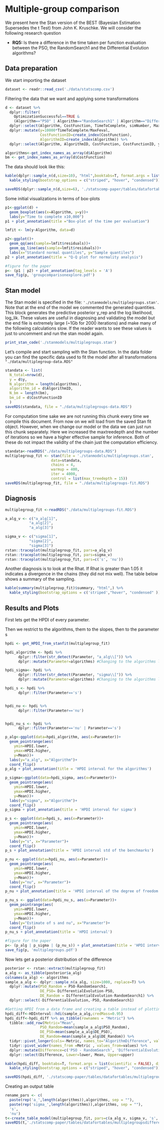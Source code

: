 # Multiple-group comparison 

We present here the Stan version of the BEST (Bayesian Estimation Supersedes the t Test) from John K. Kruschke. We will consider the following research question


* **RQ5: **  Is there a difference in the time taken per function evaluation between the PSO, the RandomSearch1 and the Differential Evolution algorithms?

## Data preparation

We start importing the dataset

```r
dataset <- readr::read_csv('./data/statscomp.csv')
```

Filtering the data that we want and applying some transformations
```r
d <- dataset %>% 
  dplyr::filter(
    OptimizationSuccessful==TRUE &
    (Algorithm=="PSO" | Algorithm=="RandomSearch1" | Algorithm=="DifferentialEvolution")) %>% 
  dplyr::select(Algorithm, CostFunction, TimeToComplete, simNumber, MaxFeval) %>% 
  dplyr::mutate(y=10000*TimeToComplete/MaxFeval,
                CostFunctionID=create_index(CostFunction),
                AlgorithmID=create_index(Algorithm)) %>% 
  dplyr::select(Algorithm, AlgorithmID, CostFunction, CostFunctionID, y,-simNumber, -MaxFeval)

algorithms<-get_index_names_as_array(d$Algorithm)
bm <- get_index_names_as_array(d$CostFunction)
```

The data should look like this:
```r
kable(dplyr::sample_n(d,size=10), "html",booktabs=T, format.args = list(scientific = FALSE), digits = 3) %>% 
  kable_styling(bootstrap_options = c("striped", "hover", "condensed"))
```

```r
saveRDS(dplyr::sample_n(d,size=6), './statscomp-paper/tables/datafortables/multiplegroupsdata.RDS')
```

Some initial visualizations in terms of box-plots
```r
p1<-ggplot(d) +
  geom_boxplot(aes(x=Algorithm, y=y))+
  labs(y="Time to complete x10,000")
p1 + plot_annotation(title ="Box-plot of the time per evaluation")

lmfit <- lm(y~Algorithm, data=d)

p2<-ggplot()+
  geom_qq(aes(sample=lmfit$residuals))+
  geom_qq_line(aes(sample=lmfit$residuals))+
  labs(x="Standard normal quantiles", y="Sample quantiles")
p2 + plot_annotation(title = "Q-Q plot for normality analysis")
```

```r
#figure for the paper
p<- (p1 | p2) + plot_annotation(tag_levels = 'A')
save_fig(p, 'groupcomparisonexplore.pdf')
```



## Stan model

The Stan model is specified in the file: `'./stanmodels/multiplegroups.stan'`. Note that at the end of the model we commented the generated quantities. This block generates the predictive posterior y_rep and the log likelihood, log_lik. These values are useful in diagnosing and validating the model but the end file is extremely large (~1Gb for 2000 iterations) and make many of the following calculations slow. If the reader wants to see these values is just to uncomment and run the stan model again.

```r
print_stan_code('./stanmodels/multiplegroups.stan')
```

Let's compile and start sampling with the Stan function. In the data folder you can find the specific data used to fit the model after all transformations `"./data/multiplegroup-data.RDS"`

```r
standata <- list(
  N_total=nrow(d),
  y = d$y,
  N_algorithm = length(algorithms),
  algorithm_id = d$AlgorithmID,
  N_bm = length(bm),
  bm_id = d$CostFunctionID
  )
saveRDS(standata, file = "./data/multiplegroups-data.RDS")
```

For computation time sake we are not running this chunk every time we compile this document. From now on we will load from the saved Stan fit object. However, when we change our model or the data we can just run this chunk separately. Here we increased the maxtreedepth and the number of iterations so we have a higher effective sample for inference. Both of these do not impact the validity of the chain just the computation efficiency.

```r
standata<-readRDS("./data/multiplegroups-data.RDS")
multiplegroup_fit <- stan(file = './stanmodels/multiplegroups.stan',
                     data=standata,
                     chains = 4,
                     warmup = 400,
                     iter = 4000,
                     control = list(max_treedepth = 15))
saveRDS(multiplegroup_fit, file = "./data/multiplegroups-fit.RDS")
```

## Diagnosis

```r
multiplegroup_fit <-readRDS("./data/multiplegroups-fit.RDS")
```


```r
a_alg_v <- c("a_alg[1]",
           "a_alg[2]",
           "a_alg[3]")

sigma_v <- c("sigma[1]",
           "sigma[2]",
           "sigma[3]")
rstan::traceplot(multiplegroup_fit, pars=a_alg_v)
rstan::traceplot(multiplegroup_fit, pars=sigma_v)
rstan::traceplot(multiplegroup_fit, pars=c('s', 'nu'))
```

Another diagnosis is to look at the Rhat. If Rhat is greater than 1.05 it indicates a divergence in the chains (they did not mix well). The table below shows a summary of the sampling.
```r
kable(summary(multiplegroup_fit)$summary, "html",) %>% 
  kable_styling(bootstrap_options = c('striped',"hover", "condensed" ))
```

## Results and Plots

First lets get the HPDI of every parameter. 

Then we restrict to the algorithms, them to the slopes, then to the parameter s
```r
hpdi <- get_HPDI_from_stanfit(multiplegroup_fit)

hpdi_algorithm <- hpdi %>% 
      dplyr::filter(str_detect(Parameter, "a_alg\\[")) %>%
      dplyr::mutate(Parameter=algorithms) #Changing to the algorithms labels

hpdi_sigma<- hpdi %>% 
      dplyr::filter(str_detect(Parameter, "sigma\\[")) %>%
      dplyr::mutate(Parameter=algorithms) #Changing to the algorithms labels

hpdi_s <- hpdi %>% 
      dplyr::filter(Parameter=='s')


hpdi_nu <- hpdi %>% 
      dplyr::filter(Parameter=='nu')


hpdi_nu_s <- hpdi %>% 
      dplyr::filter(Parameter=='nu' | Parameter=='s')

p_alg<-ggplot(data=hpdi_algorithm, aes(x=Parameter))+
  geom_pointrange(aes(
    ymin=HPDI.lower, 
    ymax=HPDI.higher, 
    y=Mean))+
  labs(y="a_alg", x="Algorithm")+
  coord_flip()
p_alg + plot_annotation(title = 'HPDI interval for the algorithms')

p_sigma<-ggplot(data=hpdi_sigma, aes(x=Parameter))+
  geom_pointrange(aes(
    ymin=HPDI.lower, 
    ymax=HPDI.higher, 
    y=Mean))+
  labs(y="sigma", x="Algorithm")+
  coord_flip()
p_sigma + plot_annotation(title = 'HPDI interval for sigma')

p_s <- ggplot(data=hpdi_s, aes(x=Parameter))+
  geom_pointrange(aes(
    ymin=HPDI.lower, 
    ymax=HPDI.higher, 
    y=Mean))+
  labs(y="s", x="Parameter")+
  coord_flip()
p_s + plot_annotation(title = 'HPDI interval std of the benchmarks')

p_nu <- ggplot(data=hpdi_nu, aes(x=Parameter))+
  geom_pointrange(aes(
    ymin=HPDI.lower, 
    ymax=HPDI.higher, 
    y=Mean))+
  labs(y="nu", x="Parameter")+
  coord_flip()
p_nu + plot_annotation(title = 'HPDI interval of the degree of freedom')

p_nu_s <- ggplot(data=hpdi_nu_s, aes(x=Parameter))+
  geom_pointrange(aes(
    ymin=HPDI.lower, 
    ymax=HPDI.higher, 
    y=Mean))+
  labs(y="Estimate of s and nu", x="Parameter")+
  coord_flip()
p_nu_s + plot_annotation(title = 'HPDI interval')
```

```r
#figure for the paper
p<- (p_alg | p_sigma | (p_nu_s)) + plot_annotation(title = 'HPDI interval of the parameters')
save_fig(p, 'multiplegroups.pdf')
```

Now lets get a posterior distribution of the difference

```r
posterior <- rstan::extract(multiplegroup_fit)
a_alg <- as_tibble(posterior$a_alg)
colnames(a_alg) <- algorithms
sample_a_alg <- dplyr::sample_n(a_alg, size=1000, replace=T) %>% 
  dplyr::mutate(PSO_Random = PSO-RandomSearch1,
                DE_PSO= DifferentialEvolution-PSO,
                DE_Random = DifferentialEvolution-RandomSearch1) %>% 
  dplyr::select(-DifferentialEvolution,-PSO,-RandomSearch1)

#Getting HPDI from a data frame and creating a table instead of plotting...
hpdi_diff<-HDInterval::hdi(sample_a_alg,credMass=0.95)
hpdi_diff<-hpdi_diff %>% as_tibble(rownames = "Metric") %>% 
  tibble::add_row(Metric="Mean", 
                PSO_Random=mean(sample_a_alg$PSO_Random), 
                DE_PSO=mean(sample_a_alg$DE_PSO), 
                DE_Random=mean(sample_a_alg$DE_Random)) %>%
  tidyr::pivot_longer(cols=-Metric, names_to="AlgorithmDifference", values_to='values') %>% 
  tidyr::pivot_wider(names_from =Metric , values_from=values) %>% 
  dplyr::mutate(Difference=c('PSO - RandomSearch', 'DifferentialEvolution - PSO', 'DifferentialEvolution - RandomSearch')) %>% 
  dplyr::select(Difference, Lower=lower, Mean, Upper=upper)

kable(hpdi_diff, booktabs=T, format.args = list(scientific = FALSE), digits = 3) %>% 
  kable_styling(bootstrap_options = c("striped", "hover", "condensed"))
```

```r
saveRDS(hpdi_diff, './statscomp-paper/tables/datafortables/multiplegroupsdifference.RDS')
```


Creating an output table
```r
rename_pars <- c(
  paste(rep('a_',length(algorithms)),algorithms, sep = ""),
  paste(rep('sigma_',length(algorithms)),algorithms, sep = ""),
  's',
  'nu')
t<-create_table_model(multiplegroup_fit, pars=c(a_alg_v, sigma_v, 's','nu'),rename_pars)
saveRDS(t,'./statscomp-paper/tables/datafortables/multiplegroupsdifference-par-table.RDS')
```
